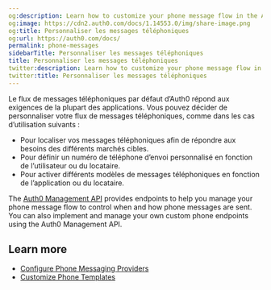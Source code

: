 ```yaml
---
og:description: Learn how to customize your phone message flow in the Auth0 Dashboard.
og:image: https://cdn2.auth0.com/docs/1.14553.0/img/share-image.png
og:title: Personnaliser les messages téléphoniques
og:url: https://auth0.com/docs/
permalink: phone-messages
sidebarTitle: Personnaliser les messages téléphoniques
title: Personnaliser les messages téléphoniques
twitter:description: Learn how to customize your phone message flow in the Auth0 Dashboard.
twitter:title: Personnaliser les messages téléphoniques
---
```


Le flux de messages téléphoniques par défaut d’Auth0 répond aux exigences de la plupart des applications. Vous pouvez décider de personnaliser votre flux de messages téléphoniques, comme dans les cas d’utilisation suivants :

* Pour localiser vos messages téléphoniques afin de répondre aux besoins des différents marchés cibles.
* Pour définir un numéro de téléphone d’envoi personnalisé en fonction de l’utilisateur ou du locataire.
* Pour activer différents modèles de messages téléphoniques en fonction de l’application ou du locataire.

The [Auth0 Management API](https://auth0.com/docs/api/management/v2) provides endpoints to help you manage your phone message flow to control when and how phone messages are sent. You can also implement and manage your own custom phone endpoints using the Auth0 <Tooltip tip="Management API: A product to allow customers to perform administrative tasks." cta="View Glossary" href="/docs/glossary?term=Management+API">Management API</Tooltip>.

## Learn more

* [Configure Phone Messaging Providers](/docs/customize/phone-messages/configure-phone-messaging-providers)
* [Customize Phone Templates](/docs/customize/phone-messages/customize-phone-templates)